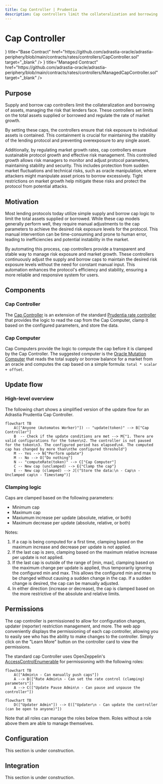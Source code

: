 ```yaml
---
title: Cap Controller | Prudentia
description: Cap controllers limit the collateralization and borrowing of assets, managing the risk that lenders face. These controllers set limits on the total assets supplied or borrowed and regulate the rate of market growth.
---
```



# Cap Controller

<Cards>
  <Card
    icon={<GitHubIcon />}
    title="Base Contract"
    href="https://github.com/adrastia-oracle/adrastia-periphery/blob/main/contracts/rates/controllers/CapController.sol"
    target="_blank"
  />
  <Card
    icon={<GitHubIcon />}
    title="Managed Contract"
    href="https://github.com/adrastia-oracle/adrastia-periphery/blob/main/contracts/rates/controllers/ManagedCapController.sol"
    target="_blank"
  />
</Cards>

## Purpose

Supply and borrow cap controllers limit the collateralization and borrowing of assets, managing the risk that lenders face. These controllers set limits on the total assets supplied or borrowed and regulate the rate of market growth.

By setting these caps, the controllers ensure that risk exposure to individual assets is contained. This containment is crucial for maintaining the stability of the lending protocol and preventing overexposure to any single asset.

Additionally, by regulating market growth rates, cap controllers ensure sustainable protocol growth and effective risk management. This controlled growth allows risk managers to monitor and adjust protocol parameters, maintaining stability and security. This includes protection from sudden market fluctuations and technical risks, such as oracle manipulation, where attackers might manipulate asset prices to borrow excessively. Tight restrictions on market growth help mitigate these risks and protect the protocol from potential attacks.

## Motivation

Most lending protocols today utilize simple supply and borrow cap logic to limit the total assets supplied or borrowed. While these cap models generally perform well, they require manual adjustments to the cap parameters to achieve the desired risk exposure levels for the protocol. This manual intervention can be time-consuming and prone to human error, leading to inefficiencies and potential instability in the market.

By automating this process, cap controllers provide a transparent and stable way to manage risk exposure and market growth. These controllers continuously adjust the supply and borrow caps to maintain the desired risk exposure levels without the need for constant manual input. This automation enhances the protocol's efficiency and stability, ensuring a more reliable and responsive system for users.

## Components

### Cap Controller

The [Cap Controller](https://github.com/adrastia-oracle/adrastia-periphery/blob/main/contracts/rates/controllers/CapController.sol) is an extension of the standard [Prudentia rate controller](https://github.com/adrastia-oracle/adrastia-periphery/blob/main/contracts/rates/RateController.sol) that provides the logic to read the cap from the Cap Computer, clamp it based on the configured parameters, and store the data.

### Cap Computer

Cap Computers provide the logic to compute the cap before it is clamped by the Cap Controller. The suggested computer is the [Oracle Mutation Computer](../computers/oracle-mutation-computer) that reads the total supply or borrow balance for a market from an oracle and computes the cap based on a simple formula: `total * scalar + offset`.

## Update flow

### High-level overview

The following chart shows a simplified version of the update flow for an Adrastia Prudentia Cap Controller.

```mermaid
flowchart TB
    A(["Anyone (Automatos Worker)"]) -- "update(token)" --> B["Cap Controller"]
    B  -- Check if the update conditions are met --> M{"1. There are valid configurations for the token\n2. The controller is not paused for the token\n3. The configured period has elapsed\n4. The computed cap has changed by more than\nthe configured threshold"}
    M -- Yes --> N{"Perform update"}
    M -- No --> O["Do nothing"]
    N -- "computeRate(token)" --> C["Cap Computer"]
    C -- New cap (unclamped) --> E{"Clamp the cap"}
    E -- New cap (clamped) --> J[("Store the data:\n - Cap\n - Unclamped cap\n - Timestamp")]
```

### Clamping logic

Caps are clamped based on the following parameters:

- Minimum cap
- Maximum cap
- Maxiumum increase per update (absolute, relative, or both)
- Maximum decrease per update (absolute, relative, or both)

Notes:

1. If a cap is being computed for a first time, clamping based on the maximum increase and decrease per update is not applied.
2. If the last cap is zero, clamping based on the maximum relative increase per update is not applied.
3. If the last cap is outside of the range of [min, max], clamping based on the maximum change per update is applied, thus temporarily ignoring the configured min and max. This allows the configured min and max to be changed without causing a sudden change in the cap. If a sudden change is desired, the cap can be manually adjusted.
4. In either direction (increase or decrease), the cap is clamped based on the more restrictive of the absolute and relative limits.

## Permissions

The cap controller is permissioned to allow for configuration changes, updater (reporter) restriction management, and more. The web app conveniently displays the permissioning of each cap controller, allowing you to easily see who has the ability to make changes to the controller. Simply click on the "Learn More" button on the controller card to view the permissions.

The standard cap Controller uses OpenZeppelin's [AccessControlEnumerable](https://docs.openzeppelin.com/contracts/4.x/api/access#AccessControlEnumerable) for permissioning with the following roles:

```mermaid
flowchart TB
    A(["Admin\n - Can manually push caps"])
    A --> B(["Rate Admin\n - Can set the rate control (clamping) parameters"])
    A --> C(["Update Pause Admin\n - Can pause and unpause the controller"])
```

```mermaid
flowchart TB
    D(["Updater Admin"]) --> E(["Updater\n - Can update the controller (can be open to anyone)"])
```

Note that all roles can manage the roles below them. Roles without a role above them are able to manage themselves.

## Configuration

<Callout emoji="🚧">This section is under construction.</Callout>

## Integration

<Callout emoji="🚧">This section is under construction.</Callout>
